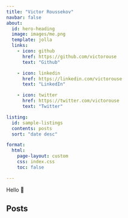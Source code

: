 ```yaml
---
title: "Victor Roussekov"
navbar: false
about:
  id: hero-heading
  image: images/me.png
  template: jolla
  links:
    - icon: github
      href: https://github.com/victorouse
      text: "Github"

    - icon: linkedin
      href: https://linkedin.com/victorouse
      text: "LinkedIn"

    - icon: twitter
      href: https://twitter.com/victorouse
      text: "Twitter"

listing:
  id: sample-listings
  contents: posts
  sort: "date desc"

format:
  html:
    page-layout: custom
    css: index.css 
    toc: false

---
```


::: {#hero-heading}

Hello 👋
:::

::: {#hero-samples}

## Posts

::: {#sample-listings}
:::

:::

